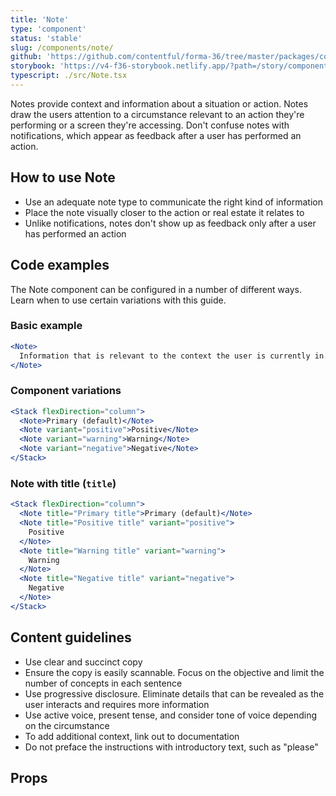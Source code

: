```yaml
---
title: 'Note'
type: 'component'
status: 'stable'
slug: /components/note/
github: 'https://github.com/contentful/forma-36/tree/master/packages/components/note'
storybook: 'https://v4-f36-storybook.netlify.app/?path=/story/components-note--default'
typescript: ./src/Note.tsx
---
```


Notes provide context and information about a situation or action. Notes draw the users attention to a circumstance relevant to an action they're performing or a screen they're accessing. Don't confuse notes with notifications, which appear as feedback after a user has performed an action.

## How to use Note

- Use an adequate note type to communicate the right kind of information
- Place the note visually closer to the action or real estate it relates to
- Unlike notifications, notes don't show up as feedback only after a user has performed an action

## Code examples

The Note component can be configured in a number of different ways. Learn when to use certain variations with this guide.

### Basic example

```jsx
<Note>
  Information that is relevant to the context the user is currently in.
</Note>
```

### Component variations

```jsx
<Stack flexDirection="column">
  <Note>Primary (default)</Note>
  <Note variant="positive">Positive</Note>
  <Note variant="warning">Warning</Note>
  <Note variant="negative">Negative</Note>
</Stack>
```

### Note with title (`title`)

```jsx
<Stack flexDirection="column">
  <Note title="Primary title">Primary (default)</Note>
  <Note title="Positive title" variant="positive">
    Positive
  </Note>
  <Note title="Warning title" variant="warning">
    Warning
  </Note>
  <Note title="Negative title" variant="negative">
    Negative
  </Note>
</Stack>
```

## Content guidelines

- Use clear and succinct copy
- Ensure the copy is easily scannable. Focus on the objective and limit the number of concepts in each sentence
- Use progressive disclosure. Eliminate details that can be revealed as the user interacts and requires more information
- Use active voice, present tense, and consider tone of voice depending on the circumstance
- To add additional context, link out to documentation
- Do not preface the instructions with introductory text, such as "please"

## Props


<Props of="Note" />
